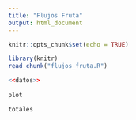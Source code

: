 ```yaml
---
title: "Flujos Fruta"
output: html_document
---
```


```r
knitr::opts_chunk$set(echo = TRUE)

```
 
```r

library(knitr)
read_chunk("flujos_fruta.R")
```

```r
<<datos>>
  
plot

totales
  
```